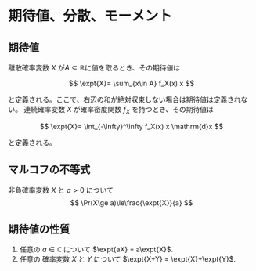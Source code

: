 # 期待値、分散、モーメント

::: {#def-exp}
## 期待値

離散確率変数 $X$ が$A\subseteq\mathbb{R}$に値を取るとき、その期待値は

$$
\expt{X}= \sum_{x\in A} f_X(x) x
$$

と定義される。ここで、右辺の和が絶対収束しない場合は期待値は定義されない。
連続確率変数 $X$ が確率密度関数 $f_X$ を持つとき、その期待値は

$$
\expt{X}= \int_{-\infty}^\infty f_X(x) x \mathrm{d}x
$$

と定義される。
:::



::: {#thm-markov}
## マルコフの不等式

非負確率変数 $X$ と $a>0$ について
$$
\Pr(X\ge a)\le\frac{\expt{X}}{a}
$$
:::
::: {.proof}
\begin{align*}
\expt{X} &= \sum_{x\in A} f_X(x) x\\
&= \sum_{x\ge a} f_X(x) x + \sum_{x < a} f_X(x) x\\
&\ge \sum_{x\ge a} f_X(x) x\qquad\qquad (X\ge 0)\\
&\ge \sum_{x\ge a} f_X(x) a\\
&= \Pr(X\ge a) a\\
\end{align*}
:::

::: {#lem-exp}
## 期待値の性質

1. 任意の $a\in\mathbb{C}$ について $\expt{aX} = a\expt{X}$.
2. 任意の 確率変数 $X$ と $Y$ について $\expt{X+Y} = \expt{X}+\expt{Y}$.
:::
